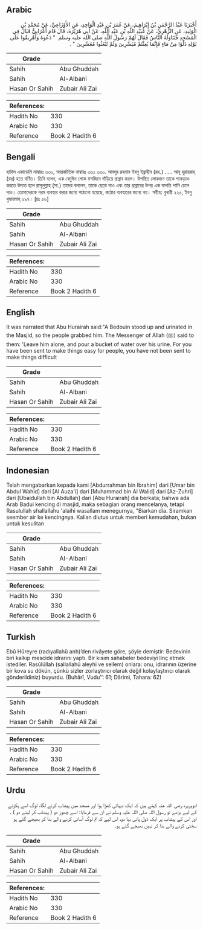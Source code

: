## Arabic


<div dir="rtl" lang="ar" style={{fontSize:'larger',backgroundColor:'#f8f9fa',padding:20}}>
أَخْبَرَنَا عَبْدُ الرَّحْمَنِ بْنُ إِبْرَاهِيمَ، عَنْ عُمَرَ بْنِ عَبْدِ الْوَاحِدِ، عَنِ الأَوْزَاعِيِّ، عَنْ مُحَمَّدِ بْنِ الْوَلِيدِ، عَنِ الزُّهْرِيِّ، عَنْ عُبَيْدِ اللَّهِ بْنِ عَبْدِ اللَّهِ، عَنْ أَبِي هُرَيْرَةَ، قَالَ قَامَ أَعْرَابِيٌّ فَبَالَ فِي الْمَسْجِدِ فَتَنَاوَلَهُ النَّاسُ فَقَالَ لَهُمْ رَسُولُ اللَّهِ صلى الله عليه وسلم ‏ "‏ دَعُوهُ وَأَهْرِيقُوا عَلَى بَوْلِهِ دَلْوًا مِنْ مَاءٍ فَإِنَّمَا بُعِثْتُمْ مُيَسِّرِينَ وَلَمْ تُبْعَثُوا مُعَسِّرِينَ ‏"‏ ‏.‏
</div>
<div style={{backgroundColor:'#f8f9fa',padding:20, marginBottom: 10}}><table> <thead> <tr> <th>Grade</th> <th></th> </tr> </thead> <tbody> <tr><td>Sahih</td><td>Abu Ghuddah</td></tr><tr><td>Sahih</td><td>Al-Albani</td></tr><tr><td>Hasan Or Sahih</td><td>Zubair Ali Zai</td></tr></tbody></table><table> <thead> <tr> <th>References:</th> <th></th> </tr> </thead> <tbody><tr><td>Hadith No</td><td>330</td></tr><tr><td>Arabic No</td><td>330</td></tr><tr><td>Reference</td><td>Book 2 Hadith 6</td></tr></tbody></table></div>

## Bengali


<div dir="ltr" lang="bn" style={{fontSize:'larger',backgroundColor:'#f8f9fa',padding:20}}>
হাদিস একাডেমি নাম্বারঃ ৩৩০, আন্তর্জাতিক নাম্বারঃ ৩৩১ ৩৩০. আবদুর রহমান ইবনু ইব্রাহীম (রহ.) ..... আবূ হুরায়রাহ্ (রাঃ) হতে বর্ণিত। তিনি বলেন, এক বেদুঈন লোক মসজিদে দাঁড়িয়ে প্রস্রাব করল। উপস্থিত লোকজন তাকে পাকড়াও করতে উদ্যত হলে রাসূলুল্লাহ (সা.) তাদের বললেন, তাকে ছেড়ে দাও এবং তার প্রস্রাবের উপর এক বালতি পানি ঢেলে দাও। তোমাদেরকে নরম ব্যবহার করার জন্যে পাঠানো হয়েছে, কঠোর ব্যবহারের জন্যে নয়। সহীহ: বুখারী ২২০, ইবনু খুযায়মাহ্ ২৯৭। [দ্রঃ ৫৬]
</div>
<div style={{backgroundColor:'#f8f9fa',padding:20, marginBottom: 10}}><table> <thead> <tr> <th>Grade</th> <th></th> </tr> </thead> <tbody> <tr><td>Sahih</td><td>Abu Ghuddah</td></tr><tr><td>Sahih</td><td>Al-Albani</td></tr><tr><td>Hasan Or Sahih</td><td>Zubair Ali Zai</td></tr></tbody></table><table> <thead> <tr> <th>References:</th> <th></th> </tr> </thead> <tbody><tr><td>Hadith No</td><td>330</td></tr><tr><td>Arabic No</td><td>330</td></tr><tr><td>Reference</td><td>Book 2 Hadith 6</td></tr></tbody></table></div>

## English


<div dir="ltr" lang="en" style={{fontSize:'larger',backgroundColor:'#f8f9fa',padding:20}}>
It was narrated that Abu Hurairah said:"A Bedouin stood up and urinated in the Masjid, so the people grabbed him. The Messenger of Allah (ﷺ) said to them: 'Leave him alone, and pour a bucket of water over his urine. For you have been sent to make things easy for people, you have not been sent to make things difficult
</div>
<div style={{backgroundColor:'#f8f9fa',padding:20, marginBottom: 10}}><table> <thead> <tr> <th>Grade</th> <th></th> </tr> </thead> <tbody> <tr><td>Sahih</td><td>Abu Ghuddah</td></tr><tr><td>Sahih</td><td>Al-Albani</td></tr><tr><td>Hasan Or Sahih</td><td>Zubair Ali Zai</td></tr></tbody></table><table> <thead> <tr> <th>References:</th> <th></th> </tr> </thead> <tbody><tr><td>Hadith No</td><td>330</td></tr><tr><td>Arabic No</td><td>330</td></tr><tr><td>Reference</td><td>Book 2 Hadith 6</td></tr></tbody></table></div>

## Indonesian


<div dir="ltr" lang="id" style={{fontSize:'larger',backgroundColor:'#f8f9fa',padding:20}}>
Telah mengabarkan kepada kami [Abdurrahman bin Ibrahim] dari [Umar bin Abdul Wahid] dari [Al Auza'i] dari [Muhammad bin Al Walid] dari [Az-Zuhri] dari [Ubaidullah bin Abdullah] dari [Abu Hurairah] dia berkata; bahwa ada Arab Badui kencing di masjid, maka sebagian orang mencelanya, tetapi Rasulullah shallallahu 'alaihi wasallam menegurnya, "Biarkan dia. Siramkan seember air ke kencingnya. Kalian diutus untuk memberi kemudahan, bukan untuk kesulitan
</div>
<div style={{backgroundColor:'#f8f9fa',padding:20, marginBottom: 10}}><table> <thead> <tr> <th>Grade</th> <th></th> </tr> </thead> <tbody> <tr><td>Sahih</td><td>Abu Ghuddah</td></tr><tr><td>Sahih</td><td>Al-Albani</td></tr><tr><td>Hasan Or Sahih</td><td>Zubair Ali Zai</td></tr></tbody></table><table> <thead> <tr> <th>References:</th> <th></th> </tr> </thead> <tbody><tr><td>Hadith No</td><td>330</td></tr><tr><td>Arabic No</td><td>330</td></tr><tr><td>Reference</td><td>Book 2 Hadith 6</td></tr></tbody></table></div>

## Turkish


<div dir="ltr" lang="tr" style={{fontSize:'larger',backgroundColor:'#f8f9fa',padding:20}}>
Ebû Hüreyre (radıyallahü anh)’den rivâyete göre, şöyle demiştir: Bedevinin biri kalkıp mescide idrarını yaptı. Bir kısım sahabeler bedeviyi linç etmek istediler. Rasûlüllah (sallallahü aleyhi ve sellem) onlara: onu, idrarının üzerine bir kova su dökün, çünkü sizler zorlaştırıcı olarak değil kolaylaştırıcı olarak gönderildiniz) buyurdu. (Buhârî, Vudu’’: 61; Dârimi, Tahara: 62)
</div>
<div style={{backgroundColor:'#f8f9fa',padding:20, marginBottom: 10}}><table> <thead> <tr> <th>Grade</th> <th></th> </tr> </thead> <tbody> <tr><td>Sahih</td><td>Abu Ghuddah</td></tr><tr><td>Sahih</td><td>Al-Albani</td></tr><tr><td>Hasan Or Sahih</td><td>Zubair Ali Zai</td></tr></tbody></table><table> <thead> <tr> <th>References:</th> <th></th> </tr> </thead> <tbody><tr><td>Hadith No</td><td>330</td></tr><tr><td>Arabic No</td><td>330</td></tr><tr><td>Reference</td><td>Book 2 Hadith 6</td></tr></tbody></table></div>

## Urdu


<div dir="rtl" lang="ur" style={{fontSize:'larger',backgroundColor:'#f8f9fa',padding:20}}>
ابوہریرہ رضی اللہ عنہ کہتے ہیں کہ ایک دیہاتی کھڑا ہوا اور مسجد میں پیشاب کرنے لگا، لوگ اسے پکڑنے کے لیے بڑھے تو رسول اللہ صلی اللہ علیہ وسلم نے ان سے فرمایا: اسے چھوڑ دو ( پیشاب کر لینے دو ) ، اور اس کے پیشاب پر ایک ڈول پانی بہا دو، اس لیے کہ تم لوگ آسانی کرنے والے بنا کر بھیجے گئے ہو سختی کرنے والے بنا کر نہیں بھیجے گئے ہو۔
</div>
<div style={{backgroundColor:'#f8f9fa',padding:20, marginBottom: 10}}><table> <thead> <tr> <th>Grade</th> <th></th> </tr> </thead> <tbody> <tr><td>Sahih</td><td>Abu Ghuddah</td></tr><tr><td>Sahih</td><td>Al-Albani</td></tr><tr><td>Hasan Or Sahih</td><td>Zubair Ali Zai</td></tr></tbody></table><table> <thead> <tr> <th>References:</th> <th></th> </tr> </thead> <tbody><tr><td>Hadith No</td><td>330</td></tr><tr><td>Arabic No</td><td>330</td></tr><tr><td>Reference</td><td>Book 2 Hadith 6</td></tr></tbody></table></div>